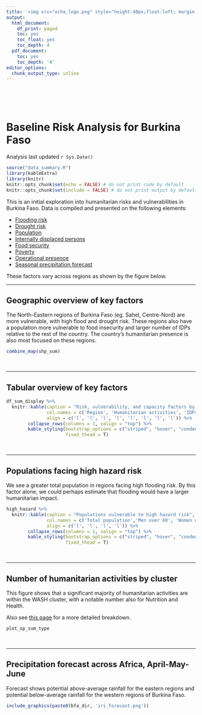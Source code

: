 ```yaml
---
title: '<img src="ocha_logo.png" style="height:40px;float:left; margin:10px" /><img src="centre_logo.png" style="height:50px;float:left; margin:10px" />'
output:
  html_document:
    df_print: paged
    toc: yes
    toc_float: yes
    toc_depth: 4
  pdf_document:
    toc: yes
    toc_depth: '4'
editor_options:
  chunk_output_type: inline
---
```


<br>
<br>
<br>

# Baseline Risk Analysis for Burkina Faso
Analysis last updated `r Sys.Date()`

```r
source("data_summary.R")
library(kableExtra)
library(knitr)
knitr::opts_chunk$set(echo = FALSE) # do not print code by default
knitr::opts_chunk$set(include = FALSE) # do not print output by default
```


This is an initial exploration into humanitarian risks and vulnerabilities in Burkina Faso. Data is compiled and presented on the following elements: 

- [Flooding risk](https://geonode.wfp.org//layers/geonode%3Abfa_ica_floodrisk_geonode_20180712)
- [Drought risk](https://geonode.wfp.org//layers/geonode%3Abfa_ica_droughtrisk_geonode_20180712)
- [Population](https://data.humdata.org/dataset/burkina-faso-population-statistic)
- [Internally displaced persons](https://data.humdata.org/dataset/situation-des-personnes-deplacees-internes)
- [Food security](https://data.humdata.org/dataset/cadre-harmonise)
- [Poverty](https://data.humdata.org/dataset/burkina-faso-mpi)
- [Operational presence](https://data.humdata.org/dataset/burkina-faso-presence-operationnelle)
- [Seasonal precipitation forecast](https://iri.columbia.edu/our-expertise/climate/forecasts/seasonal-climate-forecasts/)

These factors vary across regions as shown by the figure below.

***

## Geographic overview of key factors

The North-Eastern regions of Burkina Faso (eg. Sahel, Centre-Nord) are more vulnerable, with high flood and drought risk. These regions also have a population more vulnerable to food insecurity and larger number of IDPs relative to the rest of the country. The country's humanitarian presence is also most focused on these regions.


```r

combine_map(shp_sum)

```

&nbsp;
&nbsp;

***

## Tabular overview of key factors


```r

df_sum_display %>%
  knitr::kable(caption = "Risk, vulnerability, and capacity factors by region",
               col.names = c('Region', 'Humanitarian activities', 'IDPs', 'Multidimensional\npoverty index', 'Drought risk', 'Flood risk', 'Total population\n', 'IPC Phase 3+'),
               align = c('l', 'l', 'l', 'l', 'l', 'l', 'l', 'l')) %>%
        collapse_rows(columns = 1, valign = "top") %>%
        kable_styling(bootstrap_options = c("striped", "hover", "condensed", "responsive"),
                      fixed_thead = T) 

```

&nbsp;
&nbsp;

***

## Populations facing high hazard risk

We see a greater total population in regions facing high flooding risk. By this factor alone, we could perhaps estimate that flooding would have a larger humanitarian impact.


```r

high_hazard %>%
  knitr::kable(caption = "Populations vulnerable to high hazard risk",
               col.names = c('Total population','Men over 60', 'Women over 60', 'IDPs'),
               align = c('l', 'l', 'l', 'l')) %>%
        collapse_rows(columns = 1, valign = "top") %>%
        kable_styling(bootstrap_options = c("striped", "hover", "condensed", "responsive"),
                      fixed_thead = T)

```

&nbsp;
&nbsp;

***

## Number of humanitarian activities by cluster

This figure shows that a significant majority of humanitarian activities are within the WASH cluster, with a notable number also for Nutrition and Health. 

Also see [this page](https://app.powerbi.com/view?r=eyJrIjoiNjgyYTM1ZjQtNzFhMC00OTUwLWFiYWYtZDdlN2VjMjE2Y2NkIiwidCI6IjBmOWUzNWRiLTU0NGYtNGY2MC1iZGNjLTVlYTQxNmU2ZGM3MCIsImMiOjh9&pageName=ReportSection) for a more detailed breakdown. 

```r

plot_op_sum_type

```


&nbsp;
&nbsp;

***

## Precipitation forecast across Africa, April-May-June

Forecast shows potential above-average rainfall for the eastern regions and potential below-average rainfall for the western regions of Burkina Faso. 

```r

include_graphics(paste0(bfa_dir, 'iri_forecast.png'))
```